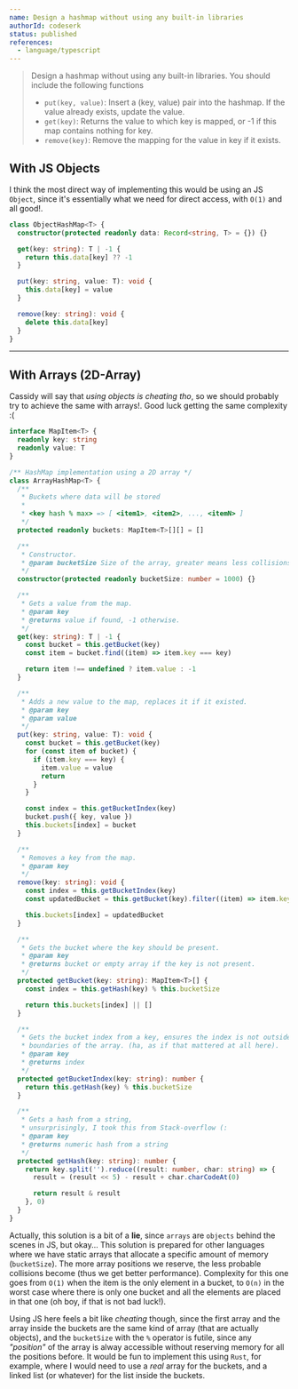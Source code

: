 ```yaml
---
name: Design a hashmap without using any built-in libraries
authorId: codeserk
status: published
references:
  - language/typescript
---
```


> Design a hashmap without using any built-in libraries. You should include the following functions
>
> - `put(key, value)`: Insert a (key, value) pair into the hashmap. If the value already exists, update the value.
> - `get(key)`: Returns the value to which key is mapped, or -1 if this map contains nothing for key.
> - `remove(key)`: Remove the mapping for the value in key if it exists.

## With JS Objects

I think the most direct way of implementing this would be using an JS `Object`, since it's essentially what we need for direct access, with `O(1)` and all good!.

```ts
class ObjectHashMap<T> {
  constructor(protected readonly data: Record<string, T> = {}) {}

  get(key: string): T | -1 {
    return this.data[key] ?? -1
  }

  put(key: string, value: T): void {
    this.data[key] = value
  }

  remove(key: string): void {
    delete this.data[key]
  }
}
```

---

## With Arrays (2D-Array)

Cassidy will say that _using objects is cheating tho_, so we should probably try to achieve the same with arrays!. Good luck getting the same complexity :(

```ts
interface MapItem<T> {
  readonly key: string
  readonly value: T
}

/** HashMap implementation using a 2D array */
class ArrayHashMap<T> {
  /**
   * Buckets where data will be stored
   *
   * <key hash % max> => [ <item1>, <item2>, ..., <itemN> ]
   */
  protected readonly buckets: MapItem<T>[][] = []

  /**
   * Constructor.
   * @param bucketSize Size of the array, greater means less collisions.
   */
  constructor(protected readonly bucketSize: number = 1000) {}

  /**
   * Gets a value from the map.
   * @param key
   * @returns value if found, -1 otherwise.
   */
  get(key: string): T | -1 {
    const bucket = this.getBucket(key)
    const item = bucket.find((item) => item.key === key)

    return item !== undefined ? item.value : -1
  }

  /**
   * Adds a new value to the map, replaces it if it existed.
   * @param key
   * @param value
   */
  put(key: string, value: T): void {
    const bucket = this.getBucket(key)
    for (const item of bucket) {
      if (item.key === key) {
        item.value = value
        return
      }
    }

    const index = this.getBucketIndex(key)
    bucket.push({ key, value })
    this.buckets[index] = bucket
  }

  /**
   * Removes a key from the map.
   * @param key
   */
  remove(key: string): void {
    const index = this.getBucketIndex(key)
    const updatedBucket = this.getBucket(key).filter((item) => item.key !== key)

    this.buckets[index] = updatedBucket
  }

  /**
   * Gets the bucket where the key should be present.
   * @param key
   * @returns bucket or empty array if the key is not present.
   */
  protected getBucket(key: string): MapItem<T>[] {
    const index = this.getHash(key) % this.bucketSize

    return this.buckets[index] || []
  }

  /**
   * Gets the bucket index from a key, ensures the index is not outside the
   * boundaries of the array. (ha, as if that mattered at all here).
   * @param key
   * @returns index
   */
  protected getBucketIndex(key: string): number {
    return this.getHash(key) % this.bucketSize
  }

  /**
   * Gets a hash from a string,
   * unsurprisingly, I took this from Stack-overflow (:
   * @param key
   * @returns numeric hash from a string
   */
  protected getHash(key: string): number {
    return key.split('').reduce((result: number, char: string) => {
      result = (result << 5) - result + char.charCodeAt(0)

      return result & result
    }, 0)
  }
}
```

Actually, this solution is a bit of a **lie**, since `arrays` are `objects` behind the scenes in JS, but okay... This solution is prepared for other languages where we have static arrays that allocate a specific amount of memory (`bucketSize`). The more array positions we reserve, the less probable collisions become (thus we get better performance). Complexity for this one goes from `O(1)` when the item is the only element in a bucket, to `O(n)` in the worst case where there is only one bucket and all the elements are placed in that one (oh boy, if that is not bad luck!).

Using JS here feels a bit like _cheating_ though, since the first array and the array inside the buckets are the same kind of array (that are actually objects), and the `bucketSize` with the `%` operator is futile, since any _"position"_ of the array is alway accessible without reserving memory for all the positions before. It would be fun to implement this using `Rust`, for example, where I would need to use a _real_ array for the buckets, and a linked list (or whatever) for the list inside the buckets.

